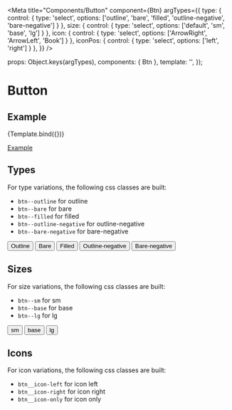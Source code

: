 
<Meta
  title="Components/Button"
  component={Btn}
  argTypes={{
    type:    { control: { type: 'select', options: ['outline', 'bare', 'filled', 'outline-negative', 'bare-negative'] } },
    size:    { control: { type: 'select', options: ['default', 'sm', 'base', 'lg'] } },
    icon:    { control: { type: 'select', options: ['ArrowRight', 'ArrowLeft', 'Book'] } },
    iconPos: { control: { type: 'select', options: ['left', 'right'] } },
  }}
/>

  props: Object.keys(argTypes),
  components: { Btn },
  template: '<Btn :type="type" :size="size" :icon="icon" :iconPos="iconPos" :label="label" />',
});

# Button

## Example

<Canvas>
  <Story
    name="Example"
    args={{
      type: 'outline',
      size: 'default',
      icon: 'ArrowRight',
      iconPos: 'right',
      label: 'Button text',
    }}
  >
    {Template.bind({})}
  </Story>
</Canvas>

<ArgsTable story="Example" />

[Example](?path=/story/components-button--example)

## Types
For type variations, the following css classes are built:
- `btn--outline` for outline
- `btn--bare` for bare
- `btn--filled` for filled
- `btn--outline-negative` for outline-negative
- `btn--bare-negative` for bare-negative

<Canvas>
    <button type="button" class="btn btn--default btn--outline">Outline</button>
    <button type="button" class="btn btn--default btn--bare">Bare</button>
    <button type="button" class="btn btn--default btn--filled">Filled</button>
    <button type="button" class="btn btn--default btn--outline-negative">Outline-negative</button>
    <button type="button" class="btn btn--default btn--bare-negative">Bare-negative</button>
</Canvas>

## Sizes
For size variations, the following css classes are built:
- `btn--sm` for sm
- `btn--base` for base
- `btn--lg` for lg

<Canvas>
    <button type="button" class="btn btn--outline btn--sm">sm</button>
    <button type="button" class="btn btn--outline btn--base">base</button>
    <button type="button" class="btn btn--outline btn--lg">lg</button>
</Canvas>

## Icons
For icon variations, the following css classes are built:
- `btn__icon-left` for icon left
- `btn__icon-right` for icon right
- `btn__icon-only` for icon only
